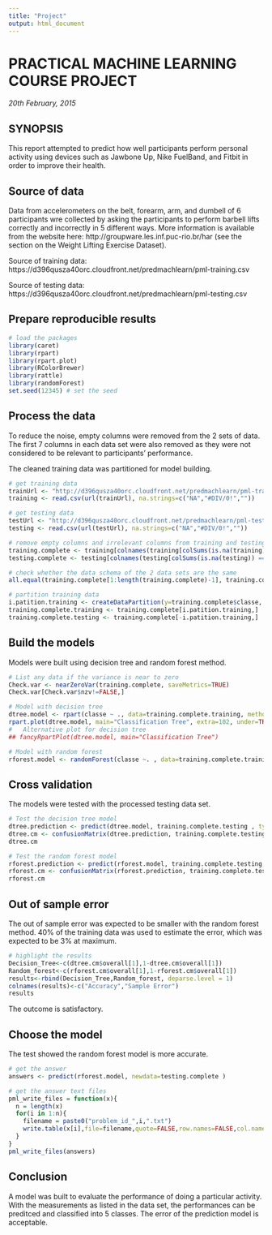 ---
title: "Project"
output: html_document
---
# PRACTICAL MACHINE LEARNING COURSE PROJECT
*20th February, 2015*

## SYNOPSIS
This report attempted to predict how well participants perform personal activity using devices such as Jawbone Up, Nike FuelBand, and Fitbit in order to improve their health.

## Source of data
Data from accelerometers on the belt, forearm, arm, and dumbell of 6 participants wre collected by asking the participants to perform barbell lifts correctly and incorrectly in 5 different ways. More information is available from the website here: http://groupware.les.inf.puc-rio.br/har (see the section on the Weight Lifting Exercise Dataset).

Source of training data:
https://d396qusza40orc.cloudfront.net/predmachlearn/pml-training.csv

Source of testing data:
https://d396qusza40orc.cloudfront.net/predmachlearn/pml-testing.csv

## Prepare reproducible results
```{r}
# load the packages
library(caret)
library(rpart)
library(rpart.plot)
library(RColorBrewer)
library(rattle)
library(randomForest)
set.seed(12345) # set the seed
```

## Process the data
To reduce the noise, empty columns were removed from the 2 sets of data. The first 7 columns in each data set were also removed as they were not considered to be relevant to participants' performance.

The cleaned training data was partitioned for model building.
```{r}
# get training data
trainUrl <- "http://d396qusza40orc.cloudfront.net/predmachlearn/pml-training.csv"
training <- read.csv(url(trainUrl), na.strings=c("NA","#DIV/0!",""))

# get testing data
testUrl <- "http://d396qusza40orc.cloudfront.net/predmachlearn/pml-testing.csv"
testing <- read.csv(url(testUrl), na.strings=c("NA","#DIV/0!",""))

# remove empty columns and irrelevant columns from training and testing data
training.complete <- training[colnames(training[colSums(is.na(training)) == 0])[-(1:7)]]
testing.complete <- testing[colnames(testing[colSums(is.na(testing)) == 0])[-(1:7)]]

# check whether the data schema of the 2 data sets are the same
all.equal(training.complete[1:length(training.complete)-1], training.complete[1:length(testing.complete)-1])

# partition training data
i.patition.training <- createDataPartition(y=training.complete$classe, p=0.6, list=FALSE )
training.complete.training <- training.complete[i.patition.training,]
training.complete.testing <- training.complete[-i.patition.training,]
```

## Build the models
Models were built using decision tree and random forest method.
```{r}
# List any data if the variance is near to zero
Check.var <- nearZeroVar(training.complete, saveMetrics=TRUE)
Check.var[Check.var$nzv!=FALSE,]

# Model with decision tree
dtree.model <- rpart(classe ~ ., data=training.complete.training, method="class")
rpart.plot(dtree.model, main="Classification Tree", extra=102, under=TRUE, faclen=0)
#   Alternative plot for decision tree
## fancyRpartPlot(dtree.model, main="Classification Tree")

# Model with random forest
rforest.model <- randomForest(classe ~. , data=training.complete.training, method="class")
```

## Cross validation
The models were tested with the processed testing data set.
```{r}
# Test the decision tree model
dtree.prediction <- predict(dtree.model, training.complete.testing , type = "class")
dtree.cm <- confusionMatrix(dtree.prediction, training.complete.testing$classe)
dtree.cm

# Test the random forest model
rforest.prediction <- predict(rforest.model, training.complete.testing, type = "class")
rforest.cm <- confusionMatrix(rforest.prediction, training.complete.testing$classe)
rforest.cm
```

## Out of sample error
The out of sample error was expected to be smaller with the random forest method. 40% of the training data was used to estimate the error, which was expected to be 3% at maximum.
```{r ECHO=FALSE}
# highlight the results
Decision_Tree<-c(dtree.cm$overall[1],1-dtree.cm$overall[1])
Random_forest<-c(rforest.cm$overall[1],1-rforest.cm$overall[1])
results<-rbind(Decision_Tree,Random_forest, deparse.level = 1)
colnames(results)<-c("Accuracy","Sample Error")
results
```
The outcome is satisfactory.

## Choose the model
The test showed the random forest model is more accurate.
```{r}
# get the answer
answers <- predict(rforest.model, newdata=testing.complete )
```
```{r eval=FALSE}
# get the answer text files
pml_write_files = function(x){
  n = length(x)
  for(i in 1:n){
    filename = paste0("problem_id_",i,".txt")
    write.table(x[i],file=filename,quote=FALSE,row.names=FALSE,col.names=FALSE)
  }
}
pml_write_files(answers)
```

## Conclusion
A model was built to evaluate the performance of doing a particular activity. With the measurements as listed in the data set, the performances can be preditced and classified into 5 classes. The error of the prediction model is acceptable.